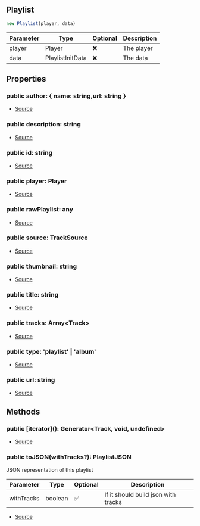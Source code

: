 ## Playlist

```typescript
new Playlist(player, data)
```
| Parameter | Type | Optional | Description |
| ----------- | ----------- | ----------- | ----------- |
| player | Player | ❌ | The player |
| data | PlaylistInitData | ❌ | The data |

## Properties
### public  author: \{ name: string,url: string }
- [Source](https://github.com/Androz2091/discord-player/blob/b73ce3f/packages/discord-player/src/Structures/Playlist.ts#L13)
### public  description: string
- [Source](https://github.com/Androz2091/discord-player/blob/b73ce3f/packages/discord-player/src/Structures/Playlist.ts#L9)
### public  id: string
- [Source](https://github.com/Androz2091/discord-player/blob/b73ce3f/packages/discord-player/src/Structures/Playlist.ts#L17)
### public  player: Player
- [Source](https://github.com/Androz2091/discord-player/blob/b73ce3f/packages/discord-player/src/Structures/Playlist.ts#L6)
### public  rawPlaylist: any
- [Source](https://github.com/Androz2091/discord-player/blob/b73ce3f/packages/discord-player/src/Structures/Playlist.ts#L19)
### public  source: TrackSource
- [Source](https://github.com/Androz2091/discord-player/blob/b73ce3f/packages/discord-player/src/Structures/Playlist.ts#L12)
### public  thumbnail: string
- [Source](https://github.com/Androz2091/discord-player/blob/b73ce3f/packages/discord-player/src/Structures/Playlist.ts#L10)
### public  title: string
- [Source](https://github.com/Androz2091/discord-player/blob/b73ce3f/packages/discord-player/src/Structures/Playlist.ts#L8)
### public  tracks: Array\<Track>
- [Source](https://github.com/Androz2091/discord-player/blob/b73ce3f/packages/discord-player/src/Structures/Playlist.ts#L7)
### public  type: 'playlist' \| 'album'
- [Source](https://github.com/Androz2091/discord-player/blob/b73ce3f/packages/discord-player/src/Structures/Playlist.ts#L11)
### public  url: string
- [Source](https://github.com/Androz2091/discord-player/blob/b73ce3f/packages/discord-player/src/Structures/Playlist.ts#L18)
## Methods
### public  \[iterator](): Generator\<Track, void, undefined>
- [Source](https://github.com/Androz2091/discord-player/blob/b73ce3f/packages/discord-player/src/Structures/Playlist.ts#L110)
### public  toJSON(withTracks?): PlaylistJSON
JSON representation of this playlist




| Parameter | Type | Optional | Description |
| ----------- | ----------- | ----------- | ----------- |
| withTracks | boolean | ✅ | If it should build json with tracks |


- [Source](https://github.com/Androz2091/discord-player/blob/b73ce3f/packages/discord-player/src/Structures/Playlist.ts#L119)